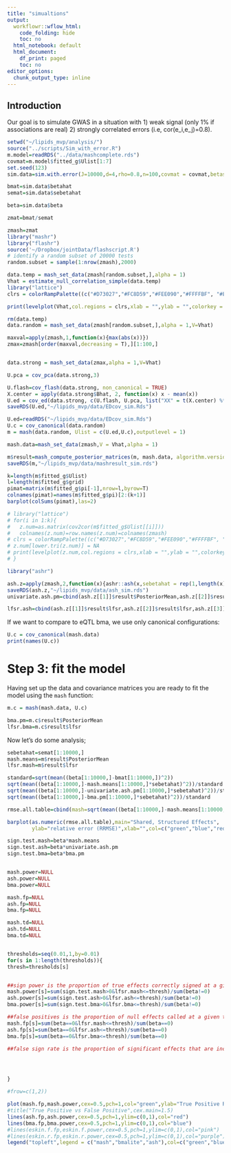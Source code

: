 ```yaml
---
title: "simualtions"
output:
  workflowr::wflow_html:
    code_folding: hide
    toc: no
  html_notebook: default
  html_document:
    df_print: paged
    toc: no
editor_options:
  chunk_output_type: inline
---
```


## Introduction


Our goal is to simulate GWAS in a situation with 
1) weak signal (only 1% if associations are real)
2) strongly correlated errors (i.e, cor(e_i,e_j)=0.8).


```r
setwd("~/lipids_mvp/analysis/")
source("../scripts/Sim_with_error.R")
m.model=readRDS("../data/mashcomplete.rds")
covmat=m.model$fitted_g$Ulist[1:7]
set.seed(123)
sim.data=sim.with.error(J=10000,d=4,rho=0.8,n=100,covmat = covmat,betasd = 0.0001,esd = 0.005) ##sample 100 from the K covariance matrices with equal probability

bmat=sim.data$betahat
semat=sim.data$sebetahat

beta=sim.data$beta

zmat=bmat/semat


```


```r
zmash=zmat
library("mashr")
library("flashr")
source('~/Dropbox/jointData/flashscript.R')
# identify a random subset of 20000 tests
random.subset = sample(1:nrow(zmash),2000)

data.temp = mash_set_data(zmash[random.subset,],alpha = 1)
Vhat = estimate_null_correlation_simple(data.temp)
library("lattice")
clrs = colorRampPalette((c("#D73027","#FC8D59","#FEE090","#FFFFBF", "#E0F3F8","#91BFDB","#4575B4")))(64)

print(levelplot(Vhat,col.regions = clrs,xlab = "",ylab = "",colorkey = TRUE,main="VHAT"))

rm(data.temp)
data.random = mash_set_data(zmash[random.subset,],alpha = 1,V=Vhat)

maxval=apply(zmash,1,function(x){max(abs(x))})
zmax=zmash[order(maxval,decreasing = T),][1:100,]


data.strong = mash_set_data(zmax,alpha = 1,V=Vhat)

U.pca = cov_pca(data.strong,3)

U.flash=cov_flash(data.strong, non_canonical = TRUE)
X.center = apply(data.strong$Bhat, 2, function(x) x - mean(x))
U.ed = cov_ed(data.strong, c(U.flash, U.pca, list("XX" = t(X.center) %*% X.center / nrow(X.center))))
saveRDS(U.ed,"~/lipids_mvp/data/EDcov_sim.Rds")

U.ed=readRDS("~/lipids_mvp/data/EDcov_sim.Rds")
U.c = cov_canonical(data.random)
m = mash(data.random, Ulist = c(U.ed,U.c),outputlevel = 1)

mash.data=mash_set_data(zmash,V = Vhat,alpha = 1)

m$result=mash_compute_posterior_matrices(m, mash.data, algorithm.version = "Rcpp")
saveRDS(m,"~/lipids_mvp/data/mashresult_sim.rds")
```

```r

k=length(m$fitted_g$Ulist)
l=length(m$fitted_g$grid)
pimat=matrix(m$fitted_g$pi[-1],nrow=l,byrow=T)
colnames(pimat)=names(m$fitted_g$pi)[2:(k+1)]
barplot(colSums(pimat),las=2)

# library("lattice")
# for(i in 1:k){
#   z.num=as.matrix(cov2cor(m$fitted_g$Ulist[[i]]))
#   colnames(z.num)=row.names(z.num)=colnames(zmash)
# clrs = colorRampPalette((c("#D73027","#FC8D59","#FEE090","#FFFFBF", "#E0F3F8","#91BFDB","#4575B4")))(64)
# z.num[lower.tri(z.num)] = NA
# print(levelplot(z.num,col.regions = clrs,xlab = "",ylab = "",colorkey = TRUE,main=paste0(names(m$fitted_g$Ulist)[[i]])))
# }

library("ashr")

ash.z=apply(zmash,2,function(x){ashr::ash(x,sebetahat = rep(1,length(x)))})
saveRDS(ash.z,"~/lipids_mvp/data/ash_sim.rds")
univariate.ash.pm=cbind(ash.z[[1]]$result$PosteriorMean,ash.z[[2]]$result$PosteriorMean,ash.z[[3]]$result$PosteriorMean,ash.z[[4]]$result$PosteriorMean)

lfsr.ash=cbind(ash.z[[1]]$result$lfsr,ash.z[[2]]$result$lfsr,ash.z[[3]]$result$lfsr,ash.z[[4]]$result$lfsr)


```

If we want to compare to eQTL bma, we use only canonical configurations:

```r

U.c = cov_canonical(mash.data)  
print(names(U.c))
```

# Step 3: fit the model

Having set up the data and covariance matrices you are ready to fit
the model using the `mash` function:

```r
m.c = mash(mash.data, U.c)

bma.pm=m.c$result$PosteriorMean
lfsr.bma=m.c$result$lfsr
```

Now let's do some analysis;

```r
sebetahat=semat[1:10000,]
mash.means=m$result$PosteriorMean
lfsr.mash=m$result$lfsr

standard=sqrt(mean((beta[1:10000,]-bmat[1:10000,])^2))
sqrt(mean((beta[1:10000,]-mash.means[1:10000,]*sebetahat)^2))/standard
sqrt(mean((beta[1:10000,]-univariate.ash.pm[1:10000,]*sebetahat)^2))/standard
sqrt(mean((beta[1:10000,]-bma.pm[1:10000,]*sebetahat)^2))/standard

rmse.all.table=cbind(mash=sqrt(mean((beta[1:10000,]-mash.means[1:10000,]*sebetahat)^2))/standard,mash.bmalite=sqrt(mean((beta[1:10000,]-bma.pm[1:10000,]*sebetahat)^2))/standard,ash=sqrt(mean((beta[1:10000,]-univariate.ash.pm[1:10000,]*sebetahat)^2))/standard) 

barplot(as.numeric(rmse.all.table),main="Shared, Structured Effects",
        ylab="relative error (RRMSE)",xlab="",col=c("green","blue","red"),names=colnames(rmse.all.table),ylim=c(0,0.15),cex.main=1.5,cex.lab=1,cex.names=1,las=2)
```


```R
sign.test.mash=beta*mash.means
sign.test.ash=beta*univariate.ash.pm
sign.test.bma=beta*bma.pm


mash.power=NULL
ash.power=NULL
bma.power=NULL

mash.fp=NULL
ash.fp=NULL
bma.fp=NULL

mash.td=NULL
ash.td=NULL
bma.td=NULL


thresholds=seq(0.01,1,by=0.01)
for(s in 1:length(thresholds)){
thresh=thresholds[s]


##sign power is the proportion of true effects correctly signed at a given threshold
mash.power[s]=sum(sign.test.mash>0&lfsr.mash<=thresh)/sum(beta!=0)
ash.power[s]=sum(sign.test.ash>0&lfsr.ash<=thresh)/sum(beta!=0)
bma.power[s]=sum(sign.test.bma>0&lfsr.bma<=thresh)/sum(beta!=0)

##false positives is the proportion of null effects called at a given threshold
mash.fp[s]=sum(beta==0&lfsr.mash<=thresh)/sum(beta==0)
ash.fp[s]=sum(beta==0&lfsr.ash<=thresh)/sum(beta==0)
bma.fp[s]=sum(beta==0&lfsr.bma<=thresh)/sum(beta==0)

##false sign rate is the proportion of significant effects that are incorrectly signed at a given threshold




}

#frow=c(1,2))

plot(mash.fp,mash.power,cex=0.5,pch=1,col="green",ylab="True Positive Rate",xlab="False Positive Rate",type="l",main="",xlim=c(0,0.4),ylim=c(0,0.6))
#title("True Positive vs False Positive",cex.main=1.5)
lines(ash.fp,ash.power,cex=0.5,pch=1,ylim=c(0,1),col="red")
lines(bma.fp,bma.power,cex=0.5,pch=1,ylim=c(0,1),col="blue")
#lines(eskin.f.fp,eskin.f.power,cex=0.5,pch=1,ylim=c(0,1),col="pink")
#lines(eskin.r.fp,eskin.r.power,cex=0.5,pch=1,ylim=c(0,1),col="purple")
legend("topleft",legend = c("mash","bmalite","ash"),col=c("green","blue","red"),pch=c(1,1,1,1,1))



```
